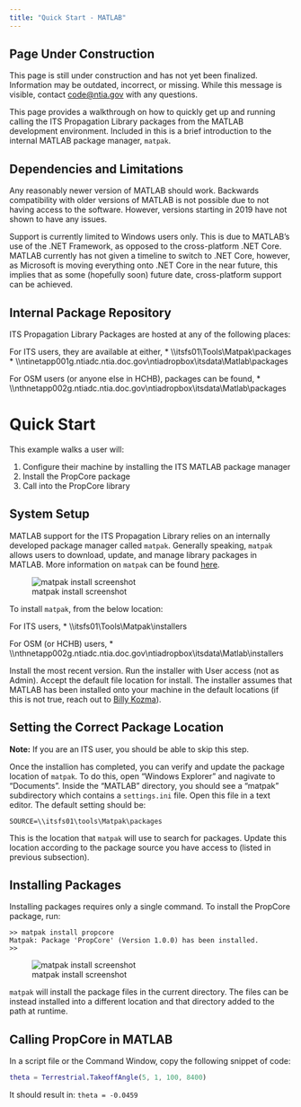 ```yaml
---
title: "Quick Start - MATLAB"
---
```

::: {.callout-warning}
## Page Under Construction

This page is still under construction and has not yet been finalized. Information may be outdated, incorrect, or missing. While this message is visible, contact [code@ntia.gov](mailto:code@ntia.gov) with any questions.
:::
This page provides a walkthrough on how to quickly get up and running calling the ITS Propagation Library packages from the MATLAB development environment.  Included in this is a brief introduction to the internal MATLAB package manager, `matpak`.

## Dependencies and Limitations

Any reasonably newer version of MATLAB should work.  Backwards compatibility with older versions of MATLAB is not possible due to not having access to the software.  However, versions starting in 2019 have not shown to have any issues.

Support is currently limited to Windows users only.  This is due to MATLAB's use of the .NET Framework, as opposed to the cross-platform .NET Core.  MATLAB currently has not given a timeline to switch to .NET Core, however, as Microsoft is moving everything onto .NET Core in the near future, this implies that as some (hopefully soon) future date, cross-platform support can be achieved.

## Internal Package Repository

ITS Propagation Library Packages are hosted at any of the following places:

For ITS users, they are available at either,
 * \\\\itsfs01\\Tools\\Matpak\\packages
 * \\\\ntinetapp001g.ntiadc.ntia.doc.gov\\ntiadropbox\\itsdata\\Matlab\\packages

For OSM users (or anyone else in HCHB), packages can be found,
 * \\\\nthnetapp002g.ntiadc.ntia.doc.gov\\ntiadropbox\\itsdata\\Matlab\\packages

# Quick Start

This example walks a user will:

1. Configure their machine by installing the ITS MATLAB package manager
2. Install the PropCore package
3. Call into the PropCore library

## System Setup

MATLAB support for the ITS Propagation Library relies on an internally developed package manager called `matpak`.  Generally speaking, `matpak` allows users to download, update, and manage library packages in MATLAB.  More information on `matpak` can be found [here](Matpak).

![matpak install screenshot](images/matpak_install.jpg)

To install `matpak`, from the below location:

For ITS users,
 * \\\\itsfs01\\Tools\\Matpak\\installers
 
For OSM (or HCHB) users,
 * \\\\nthnetapp002g.ntiadc.ntia.doc.gov\\ntiadropbox\\itsdata\\Matlab\\installers
 
 Install the most recent version.  Run the installer with User access (not as Admin).  Accept the default file location for install.  The installer assumes that MATLAB has been installed onto your machine in the default locations (if this is not true, reach out to [Billy Kozma](wkozma@ntia.gov)).

## Setting the Correct Package Location

**Note:** If you are an ITS user, you should be able to skip this step.

Once the installion has completed, you can verify and update the package location of `matpak`.  To do this, open "Windows Explorer" and nagivate to "Documents".  Inside the "MATLAB" directory, you should see a "matpak" subdirectory which contains a `settings.ini` file.  Open this file in a text editor.  The default setting should be:

```
SOURCE=\\itsfs01\tools\Matpak\packages
```

This is the location that `matpak` will use to search for packages.  Update this location according to the package source you have access to (listed in previous subsection).

## Installing Packages

Installing packages requires only a single command.  To install the PropCore package, run:

```
>> matpak install propcore
Matpak: Package 'PropCore' (Version 1.0.0) has been installed.
>> 
```

![matpak install screenshot](images/matpak_propcore_files.jpg)

`matpak` will install the package files in the current directory.  The files can be instead installed into a different location and that directory added to the path at runtime.

## Calling PropCore in MATLAB

In a script file or the Command Window, copy the following snippet of code:

```MATLAB
theta = Terrestrial.TakeoffAngle(5, 1, 100, 8400)
```

It should result in: `theta = -0.0459`